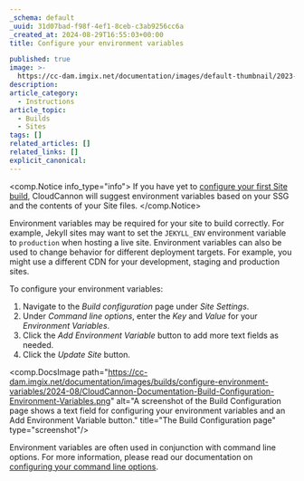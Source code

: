 ```yaml
---
_schema: default
_uuid: 31d07bad-f98f-4ef1-8ceb-c3ab9256cc6a
_created_at: 2024-08-29T16:55:03+00:00
title: Configure your environment variables

published: true
image: >-
  https://cc-dam.imgix.net/documentation/images/default-thumbnail/2023-Q4/CloudCannon-Documentation-Thumbnail.png
description:
article_category:
  - Instructions
article_topic:
  - Builds
  - Sites
tags: []
related_articles: []
related_links: []
explicit_canonical:
---
```


<comp.Notice info_type="info">
  If you have yet to [configure your first Site build](/documentation/articles/configure-your-first-build/), CloudCannon will suggest environment variables based on your SSG and the contents of your Site files.
</comp.Notice>

Environment variables may be required for your site to build correctly. For example, Jekyll sites may want to set the `JEKYLL_ENV` environment variable to `production` when hosting a live site.
Environment variables can also be used to change behavior for different deployment targets. For example, you might use a different CDN for your development, staging and production sites.

To configure your environment variables:

1. Navigate to the *Build configuration* page under *Site Settings*.
2. Under *Command line options*, enter the *Key* and *Value* for your *Environment Variables*.
3. Click the *Add Environment Variable* button to add more text fields as needed.
4. Click the *Update Site* button.

<comp.DocsImage path="https://cc-dam.imgix.net/documentation/images/builds/configure-environment-variables/2024-08/CloudCannon-Documentation-Build-Configuration-Environment-Variables.png" alt="A screenshot of the Build Configuration page shows a text field for configuring your environment variables and an Add Environment Variable button." title="The Build Configuration page" type="screenshot"/>

Environment variables are often used in conjunction with command line options. For more information, please read our documentation on [configuring your command line options](/documentation/articles/configure-your-command-line-options/).

